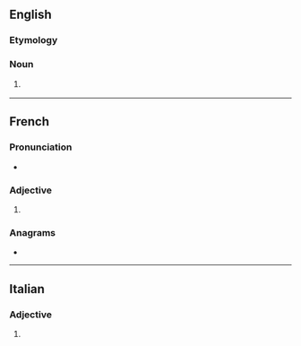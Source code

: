 ==English==

===Etymology===
{{suffix|en|cadet|ette}}

===Noun===
{{en-noun}}

# {{lb|en|rare}} {{female equivalent of|en|cadet}}

----

==French==

===Pronunciation===
* {{audio|fr|LL-Q150 (fra)-WikiLucas00-cadette.wav|Audio}}

===Adjective===
{{head|fr|adjective form}}

# {{feminine singular of|fr|cadet}}
#: {{uxi|fr|la sœur '''cadette'''|the '''youngest''' sister}}

===Anagrams===
* {{l|fr|détecta}}

----

==Italian==

===Adjective===
{{head|it|adjective form}}

# {{feminine plural of|it|cadetto}}